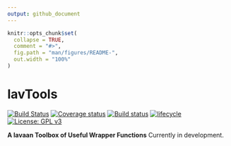 ```yaml
---
output: github_document
---
```


<!-- README.md is generated from README.Rmd. Please edit that file -->

```r
knitr::opts_chunk$set(
  collapse = TRUE,
  comment = "#>",
  fig.path = "man/figures/README-",
  out.width = "100%"
)
```

# lavTools

[![Build Status](https://travis-ci.org/mddavila/lavTools.svg?branch=master)](https://travis-ci.org/mddavila/lavTools)
[![Coverage status](https://codecov.io/gh/mddavila/lavTools/branch/master/graph/badge.svg)](https://codecov.io/github/mddavila/lavTools?branch=master)
[![Build status](https://ci.appveyor.com/api/projects/status/pax07iujvysry998?svg=true)](https://ci.appveyor.com/project/mddavila/lavtools)
[![lifecycle](https://img.shields.io/badge/lifecycle-experimental-orange.svg)](https://www.tidyverse.org/lifecycle/#experimental)
 [![License: GPL v3](https://img.shields.io/badge/License-GPLv3-blue.svg)](https://www.gnu.org/licenses/gpl-3.0)

**A lavaan Toolbox of Useful Wrapper Functions**
Currently in development.


